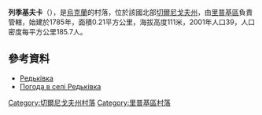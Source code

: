{{coord|51|36|57|N|30|35|44|E|scale:100000|display=title}}

'''列季基夫卡'''（{{lang-uk|Редьківка}}），是[[烏克蘭|烏克蘭]]的村落，位於該國北部[[切爾尼戈夫州|切爾尼戈夫州]]，由[[里普基區|里普基區]]負責管轄，始建於1785年，面積0.21平方公里，海拔高度111米，2001年人口39，人口密度每平方公里185.7人。

==參考資料==
*[http://w1.c1.rada.gov.ua/pls/z7502/A005?rdat1=15.03.2014&rf7571=40980 Редьківка]{{dead link|date=2017年11月 |bot=InternetArchiveBot |fix-attempted=yes }}
* [http://weather.in.ua/ua/chernigovskaja/22196 Погода в селі Редьківка] {{Wayback|url=http://weather.in.ua/ua/chernigovskaja/22196 |date=20111220120145 }}

[[Category:切爾尼戈夫州村落|Category:切爾尼戈夫州村落]]
[[Category:里普基區村落|Category:里普基區村落]]


{{Chernihiv-geo-stub}}